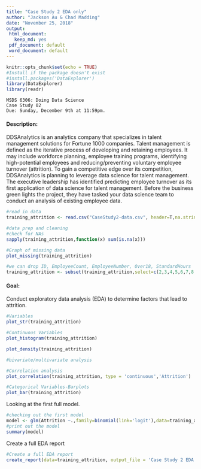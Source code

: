 ```yaml
---
title: "Case Study 2 EDA only"
author: "Jackson Au & Chad Madding"
date: "November 25, 2018"
output:
 html_document:
   keep_md: yes
 pdf_document: default
 word_document: default
---
```


```r
knitr::opts_chunk$set(echo = TRUE)
#Install if the package doesn't exist 
#install.packages('DataExplorer') 
library(DataExplorer)
library(readr)
```

    MSDS 6306: Doing Data Science
    Case Study 02
    Due: Sunday, December 9th at 11:59pm. 

#### Description:
DDSAnalytics is an analytics company that specializes in talent management solutions for Fortune 1000 companies. Talent management is defined as the iterative process of developing and retaining employees. It may include workforce planning, employee training programs, identifying high-potential employees and reducing/preventing voluntary employee turnover (attrition). To gain a competitive edge over its competition, DDSAnalytics is planning to leverage data science for talent management. The executive leadership has identified predicting employee turnover as its first application of data science for talent management. Before the business green lights the project, they have tasked your data science team to conduct an analysis of existing employee data.

```r
#read in data
training_attrition <- read.csv("CaseStudy2-data.csv", header=T,na.strings=c(""))

#data prep and cleaning
#check for NAs
sapply(training_attrition,function(x) sum(is.na(x)))

#Graph of missing data
plot_missing(training_attrition)

#we can drop ID, EmployeeCount, EmployeeNumber, Over18, StandardHours
training_attrition <- subset(training_attrition,select=c(2,3,4,5,6,7,8,9,12,13,14,15,16,17,18,19,20,21,22,24,25,26,27,29,30,31,32,33,34,35,36,37))

```

#### Goal:
Conduct exploratory data analysis (EDA) to determine factors that lead to attrition.

```r

#Variables
plot_str(training_attrition)

#Continuous Variables
plot_histogram(training_attrition)

plot_density(training_attrition)

#bivariate/multivariate analysis

#Correlation analysis
plot_correlation(training_attrition, type = 'continuous','Attrition')

#Categorical Variables-Barplots
plot_bar(training_attrition)

```

Looking at the first full model.
```r
#checking out the first model
model <- glm(Attrition ~.,family=binomial(link='logit'),data=training_attrition)
#print out the model
summary(model)
```



Create a full EDA report

```r
#Create a full EDA report
create_report(data=training_attrition, output_file = 'Case Study 2 EDA.html', y='Attrition')
```
